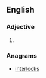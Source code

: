 ==English==

===Adjective===
{{head|en|adjective comparative form}}

# {{en-comparative of|close-knit}}

===Anagrams===
* [[interlocks#English|interlocks]]